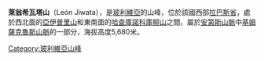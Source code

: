 '''萊翁希瓦塔山'''（León Jiwata），是[[玻利維亞|玻利維亞]]的山峰，位於該國西部[[拉巴斯省_(玻利維亞)|拉巴斯省]]，處於西北面的[[亞伊普里山|亞伊普里山]]和東南面的[[哈查庫諾科庫柳山|哈查庫諾科庫柳山]]之間，屬於[[安第斯山脈|安第斯山脈]]中[[基姆薩克魯斯山脈|基姆薩克魯斯山脈]]的一部分，海拔高度5,680米。

{{Bolivia-geo-stub}}
[[Category:玻利維亞山峰|Category:玻利維亞山峰]]
